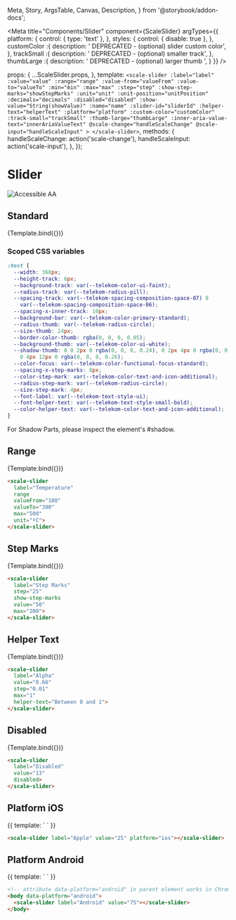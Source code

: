   Meta,
  Story,
  ArgsTable,
  Canvas,
  Description,
} from '@storybook/addon-docs';

<Meta
  title="Components/Slider"
  component={ScaleSlider}
  argTypes={{
    platform: {
      control: { type: 'text' },
    },
    styles: {
      control: { disable: true },
    },
    customColor :{
      description: ' DEPRECATED - (optional) slider custom color',
    },
    trackSmall :{
      description: ' DEPRECATED - (optional) smaller track',
    },
    thumbLarge :{
      description: ' DEPRECATED - (optional) larger thumb ',
    }
  }}
/>

  props: {
    ...ScaleSlider.props,
  },
  template: `
    <scale-slider
      :label="label"
      :value="value"
      :range="range"
      :value-from="valueFrom"
      :value-to="valueTo"
      :min="min"
      :max="max"
      :step="step"
      :show-step-marks="showStepMarks"
      :unit="unit"
      :unit-position="unitPosition"
      :decimals="decimals"
      :disabled="disabled"
      :show-value="String(showValue)"
      :name="name"
      :slider-id="sliderId"
      :helper-text="helperText"
      :platform="platform"
      :custom-color="customColor"
      :track-small="trackSmall"
      :thumb-large="thumbLarge"
      :inner-aria-value-text="innerAriaValueText"
      @scale-change="handleScaleChange"
      @scale-input="handleScaleInput"
      >
    </scale-slider>
  `,
  methods: {
    handleScaleChange: action('scale-change'),
    handleScaleInput: action('scale-input'),
  },
});

<div
  style={{
    display: 'inline-flex',
    alignItems: 'center',
    justifyContent: 'space-between',
    width: '100%',
  }}
>
  <h1>Slider</h1>
  <img src="assets/aa.png" alt="Accessible AA" />
</div>

## Standard

<Canvas withSource="none">
  <Story
    name="Standard"
    args={{
      label: 'Standard',
      value: 42,
    }}
  >
    {Template.bind({})}
  </Story>
</Canvas>

<ArgsTable story="Standard" />

### Scoped CSS variables

```css
:host {
  --width: 368px;
  --height-track: 6px;
  --background-track: var(--telekom-color-ui-faint);
  --radius-track: var(--telekom-radius-pill);
  --spacing-track: var(--telekom-spacing-composition-space-07) 0
    var(--telekom-spacing-composition-space-06);
  --spacing-x-inner-track: 10px;
  --background-bar: var(--telekom-color-primary-standard);
  --radius-thumb: var(--telekom-radius-circle);
  --size-thumb: 24px;
  --border-color-thumb: rgba(0, 0, 0, 0.05);
  --background-thumb: var(--telekom-color-ui-white);
  --shadow-thumb: 0 0 2px 0 rgba(0, 0, 0, 0.24), 0 2px 4px 0 rgba(0, 0, 0, 0.24),
    0 4px 12px 0 rgba(0, 0, 0, 0.26);
  --color-focus: var(--telekom-color-functional-focus-standard);
  --spacing-x-step-marks: 8px;
  --color-step-mark: var(--telekom-color-text-and-icon-additional);
  --radius-step-mark: var(--telekom-radius-circle);
  --size-step-mark: 4px;
  --font-label: var(--telekom-text-style-ui);
  --font-helper-text: var(--telekom-text-style-small-bold);
  --color-helper-text: var(--telekom-color-text-and-icon-additional);
}
```

For Shadow Parts, please inspect the element's #shadow.

## Range

<Canvas withSource="none">
  <Story
    name="Range"
    args={{
      label: 'Temperature',
      range: true,
      valueFrom: 180,
      valueTo: 330,
      max: 500,
      unit: 'ºC'
    }}
  >
    {Template.bind({})}
  </Story>
</Canvas>

```html
<scale-slider
  label="Temperature"
  range
  valueFrom="100"
  valueTo="300"
  max="500"
  unit="ºC">
</scale-slider>
```

## Step Marks

<Canvas withSource="none">
  <Story
    name="Step Marks"
    args={{
      label: 'Step Marks',
      step: 25,
      showStepMarks: true,
      value: 50,
      max: 200,
    }}
  >
    {Template.bind({})}
  </Story>
</Canvas>

```html
<scale-slider
  label="Step Marks"
  step="25"
  show-step-marks
  value="50"
  max="200">
</scale-slider>
```

## Helper Text

<Canvas withSource="none">
  <Story
    name="Helper Text"
    args={{
      label: 'Alpha',
      value: 0.66,
      step: 0.01,
      decimals: 2,
      max: 1,
      helperText: 'Between 0 and 1',
    }}
  >
    {Template.bind({})}
  </Story>
</Canvas>

```html
<scale-slider
  label="Alpha"
  value="0.66"
  step="0.01"
  max="1"
  helper-text="Between 0 and 1">
</scale-slider>
```

## Disabled

<Canvas withSource="none">
  <Story
    name="Disabled"
    args={{
      label: 'Disabled',
      value: 13,
      disabled: true,
    }}
  >
    {Template.bind({})}
  </Story>
</Canvas>

```html
<scale-slider
  label="Disabled"
  value="13"
  disabled>
</scale-slider>
```

## Platform iOS

<Canvas withSource="none">
  <Story name="Platform iOS">
    {{
      template: `
        <scale-slider label="iOS" value="25" platform="ios"></scale-slider>
      `
    }}
  </Story>
</Canvas>

```html
<scale-slider label="Apple" value="25" platform="ios"></scale-slider>
```

## Platform Android

<Canvas withSource="none">
  <Story name="Platform Android">
    {{
      template: `
        <scale-slider label="Android" value="75" platform="android"></scale-slider>
      `
    }}
  </Story>
</Canvas>

```html
<!-- attribute data-platform="android" in parent element works in Chrome -->
<body data-platform="android">
  <scale-slider label="Android" value="75"></scale-slider>
</body>
```
